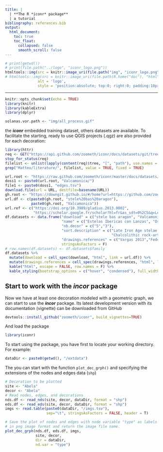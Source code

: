 ```yaml
---
title: | 
  | **The R *iconr* package** 
  | a tutorial
bibliography: references.bib
output:
  html_document:
    toc: true
    toc_float:
      collapsed: false
      smooth_scroll: false
---
```


```r
# print(getwd())
# print(file.path("../logo", "iconr_logo.png"))
htmltools::img(src = knitr::image_uri(file.path("img", "iconr_logo.png")), 
# htmltools::img(src = knitr::image_uri(file.path(R.home("doc"), "html", "logo.jpg")), 
               alt = 'logo', 
               style = 'position:absolute; top:0; right:0; padding:10px;')
```

---

<style>
.figure {
   margin-top: 0px;
   margin-bottom: 40px;
}
table {
    margin-top: 0px;
    margin-bottom: 24px;
}
</style>


```r
knitr::opts_chunk$set(echo = TRUE)
library(knitr)
library(kableExtra)
library(dplyr)

solanas.vor.path <- "img/all_process.gif"
```
  

 the ***iconr*** embedded training dataset, others datasets are available. To facilitate the starting, ready to use QGIS projects (.qgz) are also provided for each decoration:
```r

library(httr)
req <- GET("https://api.github.com/zoometh/iconr/docs/datasets/git/trees/master?recursive=1")
stop_for_status(req)
filelist <- unlist(lapply(content(req)$tree, "[", "path"), use.names = F)
grep("Matteo/literature/", filelist, value = TRUE, fixed = TRUE)

url.root <- "https://raw.github.com/zoometh/iconr/master/docs/datasets/"
doss1 <- paste0(url.root, "Valcamonica/")
file1 <- paste0(doss1, "edges.tsv")
download.file(url = URL, destfile=basename(URL))
gh.root <- "https://downgit.github.io/#/home?url=https://github.com/zoometh/iconr/tree/master/docs/datasets/"
url.df <- c(paste0(gh.root, "stele%20bas%20aragon"),
            paste0(gh.root, "Valcamonica"))
url.ref <- c("https://doi.org/10.3989/gladius.2013.0002",
             "https://scholar.google.fr/scholar?hl=fr&as_sdt=0%2C5&q=Le+Pietre+degli+Dei%2C+menhir+e+stele+dell%27Eta+del+Rame+in+Valcamonica+e+Valtellina&btnG=")
df.datasets <- data.frame("download" = c("stele bas aragon", "Valcamonica"),
                          "name" = c("Estelas Ibericas con Lanzas", "Ossimo"),
                          "nb.decor" = c("5","3"),
                          "sort.description" = c("Late Iron Age stelae with ranges of spears, writings, etc.",
                                                 "Chalcolithic rock-art of Ossimo, Valcamonica"),
                          "drawings.references" = c("Vargas 2013","Fedele 1994"),
                          stringsAsFactors = F)
# row.names(df.datasets) <- df.datasets$family
df.datasets %>% 
  mutate(download = cell_spec(download, "html", link = url.df)) %>%
  mutate(drawings.references = cell_spec(drawings.references, "html", link = url.ref)) %>%
  kable("html", escape = FALSE, row.names = F) %>%
  kable_styling(bootstrap_options = c("hover", "condensed"), full_width = F)
```


## Start to work with the ***incor*** package

Now we have at least one decoration modeled with a geometric graph, we can start to use the ***incor*** package. Its latest development version with its documentation (vignette) can be downloaded from GitHub

```r
devtools::install_github("zoometh/iconr", build_vignettes=TRUE)
```

And load the package

```r
library(iconr)
```

To start using the package, you have first to locate your working directory. For example:

```r
dataDir <- paste0(getwd(), "/extdata")
```

The you can start with the function `plot_dec_grph()` and specifying the extensions of the nodes and edges data (`shp`)

```r
# Decoration to be plotted
site <- "Abela"
decor <- "Abela"
# Read nodes, edges, and decorations
nds.df <- read_nds(site, decor, dataDir, format = "shp")
eds.df <- read_eds(site, decor, dataDir, format = "shp")
imgs <- read.table(paste0(dataDir, "/imgs.tsv"),
                   sep="\t", stringsAsFactors = FALSE, header = T)

# Save the plot of nodes and edges with node variable "type" as labels
# in png image format and return the image file name.
plot_dec_grph(nds.df, eds.df, imgs,
              site, decor,
              dir = dataDir,
              nd.var = "type")
```

